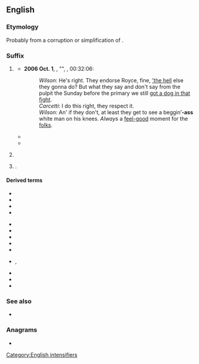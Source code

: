 {{also|Appendix:Variations of "ass"}}
==English==

===Etymology===
Probably from a corruption or simplification of {{m|en|-assed}}. 

===Suffix===
{{en-suffix}}

# {{lb|en|North America|slang|vulgar}} {{n-g|Used to [[intensify]] an [[adjective]].}}
#* '''2006 Oct. 1''', {{w|Dennis Lehane}}, "{{w|Refugees (The Wire)|Refugees}}", ''{{w|The Wire}}'', 00:32:06:
#*: ''Wilson'': He's right. They endorse Royce, fine, [[what the hell|'the hell]] else they gonna do? But what they say and don't say from the pulpit the Sunday before the primary we still [[have a dog in the fight|got a dog in that fight]].<br>''Carcetti'': I do this right, they respect it.<br>''Wilson'': An' if they don't, at least they get to see a beggin’'''-ass''' white man on his knees. ''Always'' a [[feel-good]] moment for the [[folks]].
#* {{quote-av|en|year=2012|author={{w|Joss Whedon}}|title=[[:w:en:The_Avengers_(2012_film)|''The Avengers'']]|publisher=Marvel Studios|passage=I recognize that the council has made a decision, but given that it's a stupid'''-ass''' decision, I've elected to ignore it.}}
#* {{quote-song|en|year=2018|title=Work It|album=Working Class Woman|artist={{w|Marie Davidson}}|passage=You've got to work with me<br>Now, I don't wanna see any fake'''-ass''' workers<br>I need real builders}}
# {{lb|en|North America|slang|vulgar}} {{n-g|Used to [[convert]] an [[adjective]] into a [[noun]] for a person who has that [[trait]].}}
# {{lb|en|North America|slang|vulgar}} {{synonym of|en|-like}}.

====Derived terms====
{{der-top3}}
* {{l|en|badass}}
* {{l|en|big-ass}}
* {{l|en|bomb-ass}}
* {{l|en|cheapass}}
{{der-mid3}}
* {{l|en|crazy-ass}}
* {{l|en|deadass}}
* {{l|en|dumbass}}
* {{l|en|fat-ass}}
* {{l|en|gay-ass}}
{{der-mid3}}
* {{l|en|jiveass}}, {{l|en|jive-ass}}
* {{l|en|strange-ass}}
* {{l|en|weird-ass}}
* {{l|en|wiseass}}
{{der-bottom}}

===See also===
* {{l|en|-assed}}

===Anagrams===
* {{anagrams|en|a=ass|SAS|SSA|Sas}}

[[Category:English intensifiers]]